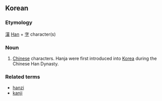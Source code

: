 ==Korean==
{{wikipedia}}
===Etymology===
[[漢]] [[Han]] + [[字]] character(s)
===Noun===
{{ko-pos|noun|hangeul=한자|hanja=漢字}}
# [[Chinese]] characters.  Hanja were first introduced into [[Korea]] during the Chinese Han Dynasty.

===Related terms===
* [[hanzi]]
* [[kanji]]